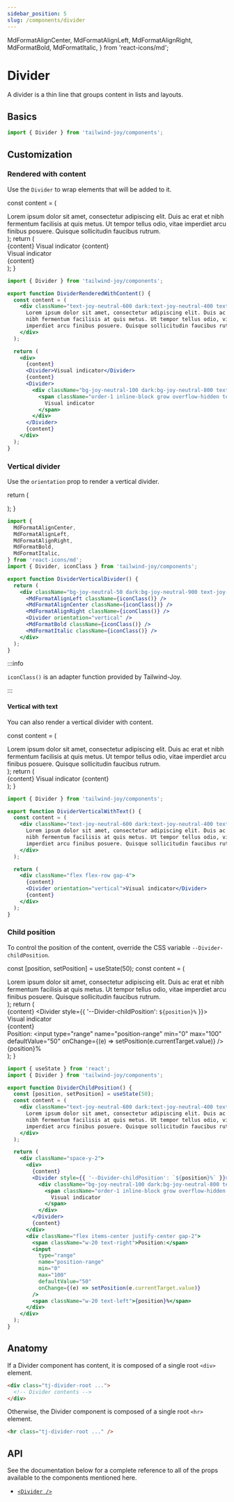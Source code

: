 ```yaml
---
sidebar_position: 5
slug: /components/divider
---
```


  MdFormatAlignCenter,
  MdFormatAlignLeft,
  MdFormatAlignRight,
  MdFormatBold,
  MdFormatItalic,
} from 'react-icons/md';

# Divider

<AvailableFrom version="0.3.0" />

A divider is a thin line that groups content in lists and layouts.

## Basics

```jsx
import { Divider } from 'tailwind-joy/components';
```

## Customization

### Rendered with content

Use the `Divider` to wrap elements that will be added to it.

  const content = (
    <div className="text-joy-neutral-600 dark:text-joy-neutral-400 text-[0.875rem]">
      Lorem ipsum dolor sit amet, consectetur adipiscing elit. Duis ac erat et
      nibh fermentum facilisis at quis metus. Ut tempor tellus odio, vitae
      imperdiet arcu finibus posuere. Quisque sollicitudin faucibus rutrum.
    </div>
  );
  return (
    <DisplayStand>
      <div>
        {content}
        <Divider>Visual indicator</Divider>
        {content}
        <Divider>
          <div className="bg-joy-neutral-100 dark:bg-joy-neutral-800 text-joy-neutral-700 dark:text-joy-neutral-200 relative inline-flex min-h-[1.25rem] max-w-max items-center justify-center whitespace-nowrap rounded-3xl px-1.5 align-middle text-[0.75rem] font-medium leading-normal no-underline">
            <span className="order-1 inline-block grow overflow-hidden text-ellipsis">
              Visual indicator
            </span>
          </div>
        </Divider>
        {content}
      </div>
    </DisplayStand>
  );
}

<DividerRenderedWithContent />

```jsx
import { Divider } from 'tailwind-joy/components';

export function DividerRenderedWithContent() {
  const content = (
    <div className="text-joy-neutral-600 dark:text-joy-neutral-400 text-[0.875rem]">
      Lorem ipsum dolor sit amet, consectetur adipiscing elit. Duis ac erat et
      nibh fermentum facilisis at quis metus. Ut tempor tellus odio, vitae
      imperdiet arcu finibus posuere. Quisque sollicitudin faucibus rutrum.
    </div>
  );

  return (
    <div>
      {content}
      <Divider>Visual indicator</Divider>
      {content}
      <Divider>
        <div className="bg-joy-neutral-100 dark:bg-joy-neutral-800 text-joy-neutral-700 dark:text-joy-neutral-200 relative inline-flex min-h-[1.25rem] max-w-max items-center justify-center whitespace-nowrap rounded-3xl px-1.5 align-middle text-[0.75rem] font-medium leading-normal no-underline">
          <span className="order-1 inline-block grow overflow-hidden text-ellipsis">
            Visual indicator
          </span>
        </div>
      </Divider>
      {content}
    </div>
  );
}
```

### Vertical divider

Use the `orientation` prop to render a vertical divider.

  return (
    <DisplayStand>
      <div className="bg-joy-neutral-50 dark:bg-joy-neutral-900 text-joy-neutral-700 dark:text-joy-neutral-300 border-joy-neutral-500/20 dark:border-joy-neutral-400/20 flex w-fit items-center rounded-md border border-solid [&_hr]:mx-1 [&_svg]:m-3">
        <MdFormatAlignLeft className={iconClass()} />
        <MdFormatAlignCenter className={iconClass()} />
        <MdFormatAlignRight className={iconClass()} />
        <Divider orientation="vertical" />
        <MdFormatBold className={iconClass()} />
        <MdFormatItalic className={iconClass()} />
      </div>
    </DisplayStand>
  );
}

<DividerVerticalDivider />

```jsx
import {
  MdFormatAlignCenter,
  MdFormatAlignLeft,
  MdFormatAlignRight,
  MdFormatBold,
  MdFormatItalic,
} from 'react-icons/md';
import { Divider, iconClass } from 'tailwind-joy/components';

export function DividerVerticalDivider() {
  return (
    <div className="bg-joy-neutral-50 dark:bg-joy-neutral-900 text-joy-neutral-700 dark:text-joy-neutral-300 border-joy-neutral-500/20 dark:border-joy-neutral-400/20 flex w-fit items-center rounded-md border border-solid [&_hr]:mx-1 [&_svg]:m-3">
      <MdFormatAlignLeft className={iconClass()} />
      <MdFormatAlignCenter className={iconClass()} />
      <MdFormatAlignRight className={iconClass()} />
      <Divider orientation="vertical" />
      <MdFormatBold className={iconClass()} />
      <MdFormatItalic className={iconClass()} />
    </div>
  );
}
```

:::info

`iconClass()` is an adapter function provided by Tailwind-Joy.

:::

#### Vertical with text

You can also render a vertical divider with content.

  const content = (
    <div className="text-joy-neutral-600 dark:text-joy-neutral-400 text-[0.875rem]">
      Lorem ipsum dolor sit amet, consectetur adipiscing elit. Duis ac erat et
      nibh fermentum facilisis at quis metus. Ut tempor tellus odio, vitae
      imperdiet arcu finibus posuere. Quisque sollicitudin faucibus rutrum.
    </div>
  );
  return (
    <DisplayStand>
      <div className="flex flex-row gap-4">
        {content}
        <Divider orientation="vertical">Visual indicator</Divider>
        {content}
      </div>
    </DisplayStand>
  );
}

<DividerVerticalWithText />

```jsx
import { Divider } from 'tailwind-joy/components';

export function DividerVerticalWithText() {
  const content = (
    <div className="text-joy-neutral-600 dark:text-joy-neutral-400 text-[0.875rem]">
      Lorem ipsum dolor sit amet, consectetur adipiscing elit. Duis ac erat et
      nibh fermentum facilisis at quis metus. Ut tempor tellus odio, vitae
      imperdiet arcu finibus posuere. Quisque sollicitudin faucibus rutrum.
    </div>
  );

  return (
    <div className="flex flex-row gap-4">
      {content}
      <Divider orientation="vertical">Visual indicator</Divider>
      {content}
    </div>
  );
}
```

### Child position

To control the position of the content, override the CSS variable `--Divider-childPosition`.

  const [position, setPosition] = useState(50);
  const content = (
    <div className="text-joy-neutral-600 dark:text-joy-neutral-400 text-[0.875rem]">
      Lorem ipsum dolor sit amet, consectetur adipiscing elit. Duis ac erat et
      nibh fermentum facilisis at quis metus. Ut tempor tellus odio, vitae
      imperdiet arcu finibus posuere. Quisque sollicitudin faucibus rutrum.
    </div>
  );
  return (
    <DisplayStand>
      <div className="space-y-2">
        <div>
          {content}
          <Divider style={{ '--Divider-childPosition': `${position}%` }}>
            <div className="bg-joy-neutral-100 dark:bg-joy-neutral-800 text-joy-neutral-700 dark:text-joy-neutral-200 relative inline-flex min-h-[1.25rem] max-w-max items-center justify-center whitespace-nowrap rounded-3xl px-1.5 align-middle text-[0.75rem] font-medium leading-normal no-underline">
              <span className="order-1 inline-block grow overflow-hidden text-ellipsis">
                Visual indicator
              </span>
            </div>
          </Divider>
          {content}
        </div>
        <div className="flex items-center justify-center gap-2">
          <span className="w-20 text-right">Position:</span>
          <input
            type="range"
            name="position-range"
            min="0"
            max="100"
            defaultValue="50"
            onChange={(e) => setPosition(e.currentTarget.value)}
          />
          <span className="w-20 text-left">{position}%</span>
        </div>
      </div>
    </DisplayStand>
  );
}

<DividerChildPosition />

```jsx
import { useState } from 'react';
import { Divider } from 'tailwind-joy/components';

export function DividerChildPosition() {
  const [position, setPosition] = useState(50);
  const content = (
    <div className="text-joy-neutral-600 dark:text-joy-neutral-400 text-[0.875rem]">
      Lorem ipsum dolor sit amet, consectetur adipiscing elit. Duis ac erat et
      nibh fermentum facilisis at quis metus. Ut tempor tellus odio, vitae
      imperdiet arcu finibus posuere. Quisque sollicitudin faucibus rutrum.
    </div>
  );

  return (
    <div className="space-y-2">
      <div>
        {content}
        <Divider style={{ '--Divider-childPosition': `${position}%` }}>
          <div className="bg-joy-neutral-100 dark:bg-joy-neutral-800 text-joy-neutral-700 dark:text-joy-neutral-200 relative inline-flex min-h-[1.25rem] max-w-max items-center justify-center whitespace-nowrap rounded-3xl px-1.5 align-middle text-[0.75rem] font-medium leading-normal no-underline">
            <span className="order-1 inline-block grow overflow-hidden text-ellipsis">
              Visual indicator
            </span>
          </div>
        </Divider>
        {content}
      </div>
      <div className="flex items-center justify-center gap-2">
        <span className="w-20 text-right">Position:</span>
        <input
          type="range"
          name="position-range"
          min="0"
          max="100"
          defaultValue="50"
          onChange={(e) => setPosition(e.currentTarget.value)}
        />
        <span className="w-20 text-left">{position}%</span>
      </div>
    </div>
  );
}
```

## Anatomy

If a Divider component has content, it is composed of a single root `<div>` element.

```html
<div class="tj-divider-root ...">
  <!-- Divider contents -->
</div>
```

Otherwise, the Divider component is composed of a single root `<hr>` element.

```html
<hr class="tj-divider-root ..." />
```

## API

See the documentation below for a complete reference to all of the props available to the components mentioned here.

- [`<Divider />`](../apis/divider)
